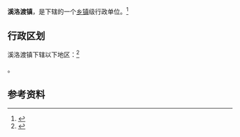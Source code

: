 {{中国乡级行政区|53/06/25/101/000}}

'''溪洛渡镇'''，是{{PRC admin/fullname|53/06/25/101/000|3}}下辖的一个[[乡镇|乡镇]]级行政单位。<ref>{{PRC admin/ref sgc|{{PRC admin/parent|53/06/25/101/000}}}}</ref>

== 行政区划 ==

溪洛渡镇下辖以下地区：<ref>{{PRC admin/ref sgc|53/06/25/101/000}}</ref>

{{PRC admin/children|53/06/25/101/000}}。

== 参考资料 ==

{{reflist}}

{{行政区划小作品}}
{{PRC admin/navcat|53/06/25/101/000}}